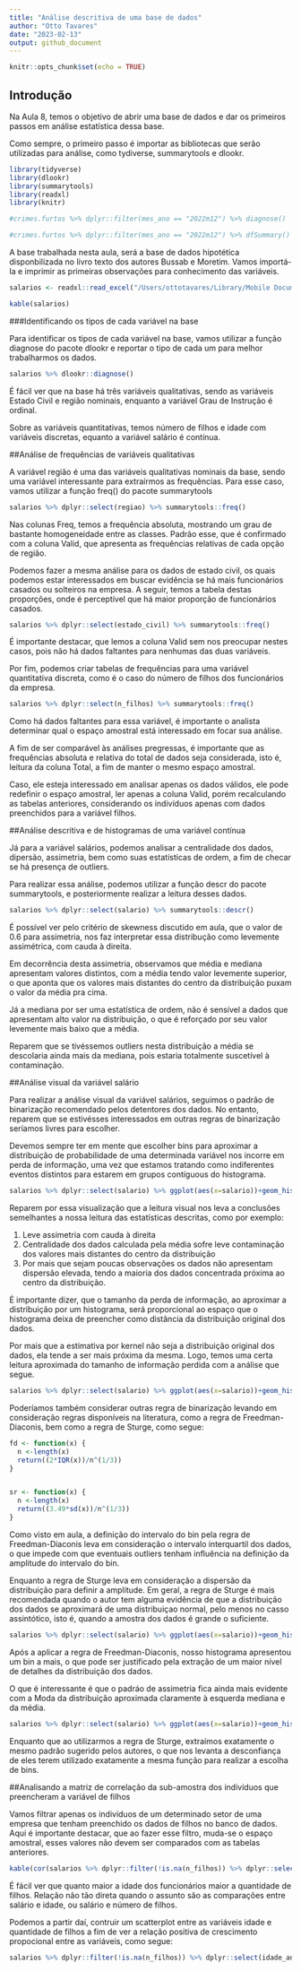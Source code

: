 ```yaml
---
title: "Análise descritiva de uma base de dados"
author: "Otto Tavares"
date: "2023-02-13"
output: github_document
---
```


```r
knitr::opts_chunk$set(echo = TRUE)
```


## Introdução

Na Aula 8, temos o objetivo de abrir uma base de dados e dar os primeiros passos em análise estatística dessa base.

Como sempre, o primeiro passo é importar as bibliotecas que serão utilizadas para análise, como tydiverse, summarytools e dlookr.

```r
library(tidyverse)
library(dlookr)
library(summarytools)
library(readxl)
library(knitr)

#crimes.furtos %>% dplyr::filter(mes_ano == "2022m12") %>% diagnose()

#crimes.furtos %>% dplyr::filter(mes_ano == "2022m12") %>% dfSummary() %>% view()
```

A base trabalhada nesta aula, será a base de dados hipotética disponbilizada no livro texto dos autores Bussab e Moretim. Vamos importá-la e imprimir as primeiras observações para conhecimento das variáveis.

```r
salarios <- readxl::read_excel("/Users/ottotavares/Library/Mobile Documents/com~apple~CloudDocs/Documents/infnet/Estatistica para Ciência de Dados/dados_utilizados/dados_bussab_m.xlsx")
```

```r
kable(salarios)
```

###Identificando os tipos de cada variável na base

Para identificar os tipos de cada variável na base, vamos utilizar a função diagnose do pacote dlookr e reportar o tipo de cada um para melhor trabalharmos os dados.

```r
salarios %>% dlookr::diagnose()
```

É fácil ver que na base há três variáveis qualitativas, sendo as variáveis Estado Civil e região nominais, enquanto a variável Grau de Instrução é ordinal.

Sobre as variáveis quantitativas, temos número de filhos e idade com variáveis discretas, equanto a variável salário é contínua.

##Análise de frequências de variáveis qualitativas

A variável região é uma das variáveis qualitativas nominais da base, sendo uma variável interessante para extraírmos as frequências. Para esse caso, vamos utilizar a função freq() do pacote summarytools

```r
salarios %>% dplyr::select(regiao) %>% summarytools::freq()
```

Nas colunas Freq, temos a frequência absoluta, mostrando um grau de bastante homogeneidade entre as classes. Padrão esse, que é confirmado com a coluna Valid, que apresenta as frequências relativas de cada opção de região. 

Podemos fazer a mesma análise para os dados de estado civil, os quais podemos estar interessados em buscar evidência se há mais funcionários casados ou solteiros na empresa. A seguir, temos a tabela destas proporções, onde é perceptível que há maior proporção de funcionários casados.


```r
salarios %>% dplyr::select(estado_civil) %>% summarytools::freq()
```

É importante destacar, que lemos a coluna Valid sem nos preocupar nestes casos, pois não há dados faltantes para nenhumas das duas variáveis.


Por fim, podemos criar tabelas de frequências para uma variável quantitativa discreta, como é o caso do número de filhos dos funcionários da empresa. 

```r
salarios %>% dplyr::select(n_filhos) %>% summarytools::freq()
```

Como há dados faltantes para essa variável, é importante o analista determinar qual o espaço amostral está interessado em focar sua análise. 

A fim de ser comparável às análises pregressas, é importante que as frequências absoluta e relativa do total de dados seja considerada, isto é, leitura da coluna Total, a fim de manter o mesmo espaço amostral.

Caso, ele esteja interessado em analisar apenas os dados válidos, ele pode redefinir o espaço amostral, ler apenas a coluna Valid, porém recalculando as tabelas anteriores, considerando os indivíduos apenas com dados preenchidos para a variável filhos.

##Análise descritiva e de histogramas de uma variável contínua

Já para a variável salários, podemos analisar a centralidade dos dados, dipersão, assimetria, bem como suas estatísticas de ordem, a fim de checar se há presença de outliers.

Para realizar essa análise, podemos utilizar a função descr do pacote summarytools, e posteriormente realizar a leitura desses dados.

```r
salarios %>% dplyr::select(salario) %>% summarytools::descr()
```

É possível ver pelo critério de skewness discutido em aula, que o valor de 0.6 para assimetria, nos faz interpretar essa distribução como levemente assimétrica, com cauda à direita.

Em decorrência desta assimetria, observamos que média e mediana apresentam valores distintos, com a média tendo valor levemente superior, o que aponta que os valores mais distantes do centro da distribuição puxam o valor da média pra cima. 

Já a mediana por ser uma estatística de ordem, não é sensível a dados que apresentam alto valor na distribuição, o que é reforçado por seu valor levemente mais baixo que a média.

Reparem que se tivéssemos outliers nesta distribuição a média se descolaria ainda mais da mediana, pois estaria totalmente suscetível à contaminação.

##Análise visual da variável salário

Para realizar a análise visual da variável salários, seguimos o padrão de binarização recomendado pelos detentores dos dados. No entanto, reparem que se estivésses interessados em outras regras de binarização seríamos livres para escolher. 

Devemos sempre ter em mente que escolher bins para aproximar a distribuição de probabilidade de uma determinada variável nos incorre em perda de informação, uma vez que estamos tratando como indiferentes eventos distintos para estarem em grupos contíguous do histograma.

```r
salarios %>% dplyr::select(salario) %>% ggplot(aes(x=salario))+geom_histogram(aes(y = after_stat(density)) ,bins = 5, fill = 'lightblue') + xlab('Salário') + ylab('Densidade de Frequência') + geom_vline(xintercept=c(median(salarios$salario), mean(salarios$salario))) + annotate("text", x=median(salarios$salario) + 0.3, y=0.05, label="Mediana", angle=90) + annotate("text", x=mean(salarios$salario) + 0.3, y=0.05, label="Média", angle=90) + theme_classic()
```


Reparem por essa visualização que a leitura visual nos leva a conclusões semelhantes a nossa leitura das estatísticas descritas, como por exemplo:

1. Leve assimetria com cauda à direita
2. Centralidade dos dados calculada pela média sofre leve contaminação dos valores mais distantes do centro da distribuição
3. Por mais que sejam poucas observações os dados não apresentam dispersão elevada, tendo a maioria dos dados concentrada próxima ao centro da distribuição.

É importante dizer, que o tamanho da perda de informação, ao aproximar a distribuição por um histograma, será proporcional ao espaço que o histograma deixa de preencher como distância da distribuição original dos dados.

Por mais que a estimativa por kernel não seja a distribuição original dos dados, ela tende a ser mais próxima da mesma. Logo, temos uma certa leitura aproximada do tamanho de informação perdida com a análise que segue.

```r
salarios %>% dplyr::select(salario) %>% ggplot(aes(x=salario))+geom_histogram(aes(y = after_stat(density)) ,bins = 5, fill = 'lightblue') + xlab('Salário') + ylab('Densidade de Frequência') + labs(title = "Distribuição dos dados de salário aproximada por Histograma", subtitle = "Binarização sugerida pelos detentores dos Dados") + geom_vline(xintercept=c(median(salarios$salario), mean(salarios$salario))) + annotate("text", x=median(salarios$salario) + 0.3, y=0.05, label="Mediana", angle=90) + annotate("text", x=mean(salarios$salario) + 0.3, y=0.05, label="Média", angle=90) + geom_density(linetype = 2) + theme_classic()
```

Poderíamos também considerar outras regra de binarização levando em consideração regras disponíveis na literatura, como a regra de Freedman-Diaconis, bem como a regra de Sturge, como segue:

```r

fd <- function(x) {
  n <-length(x)
  return((2*IQR(x))/n^(1/3))
}


sr <- function(x) {
  n <-length(x)
  return((3.49*sd(x))/n^(1/3))
}

```

Como visto em aula, a definição do intervalo do bin pela regra de Freedman-Diaconis leva em consideração o intervalo interquartil dos dados, o que impede com que eventuais outliers tenham influência na definição da amplitude do intervalo do bin.


Enquanto a regra de Sturge leva em consideração a dispersão da distribuição para definir a amplitude. Em geral, a regra de Sturge é mais recomendada quando o autor tem alguma evidência de que a distribuição dos dados se aproximará de uma distribuiçao normal, pelo menos no casso assintótico, isto é, quando a amostra dos dados é grande o suficiente.

```r
salarios %>% dplyr::select(salario) %>% ggplot(aes(x=salario))+geom_histogram(aes(y = after_stat(density)) , binwidth=fd, fill = 'lightblue') + xlab('Salário') + ylab('Densidade de Frequência') + labs(title = "Distribuição dos dados de salário aproximada por Histograma", subtitle = "Binarização pela Regra de FD") + geom_vline(xintercept=c(median(salarios$salario), mean(salarios$salario))) + annotate("text", x=median(salarios$salario) + 0.3, y=0.05, label="Mediana", angle=90) + annotate("text", x=mean(salarios$salario) + 0.3, y=0.05, label="Média", angle=90) + geom_density(linetype = 2) + theme_classic()
```

Após a aplicar a regra de Freedman-Diaconis, nosso histograma apresentou um bin a mais, o que pode ser justificado pela extração de um maior nível de detalhes da distribuição dos dados.

O que é interessante é que o padráo de assimetria fica ainda mais evidente com a Moda da distribuição aproximada claramente à esquerda mediana e da média.

```r
salarios %>% dplyr::select(salario) %>% ggplot(aes(x=salario))+geom_histogram(aes(y = after_stat(density)) , binwidth=sr, fill = 'lightblue') + xlab('Salário') + ylab('Densidade de Frequência') + labs(title = "Distribuição dos dados de salário aproximada por Histograma", subtitle = "Binarização pela Regra de Sturge") + geom_vline(xintercept=c(median(salarios$salario), mean(salarios$salario))) + annotate("text", x=median(salarios$salario) + 0.3, y=0.05, label="Mediana", angle=90) + annotate("text", x=mean(salarios$salario) + 0.3, y=0.05, label="Média", angle=90) + geom_density(linetype = 2) + theme_classic()
```


Enquanto que ao utilizarmos a regra de Sturge, extraímos exatamente o mesmo padrão sugerido pelos autores, o que nos levanta a desconfiança de eles terem utilizado exatamente a mesma função para realizar a escolha de bins.

##Analisando a matriz de correlação da sub-amostra dos indivíduos que preencheram a variável de filhos

Vamos filtrar apenas os indivíduos de um determinado setor de uma empresa que tenham preenchido os dados de filhos no banco de dados.
Aqui é importante destacar, que ao fazer esse filtro, muda-se o espaço amostral, esses valores não devem ser comparados com as tabelas anteriores.

```r
kable(cor(salarios %>% dplyr::filter(!is.na(n_filhos)) %>% dplyr::select(salario, n_filhos, idade_anos)))
```

É fácil ver que quanto maior a idade dos funcionários maior a quantidade de filhos. Relação não tão direta quando o assunto são as comparações entre salário e idade, ou salário e número de filhos. 

Podemos a partir daí, contruir um scatterplot entre as variáveis idade e quantidade de filhos a fim de ver a relação positiva de crescimento propocional entre as variáveis, como segue:

```r
salarios %>% dplyr::filter(!is.na(n_filhos)) %>% dplyr::select(idade_anos, n_filhos) %>% ggplot(aes(x=n_filhos, y =idade_anos)) + geom_point() + geom_smooth(method = "lm", se = FALSE) + theme_classic()
```



